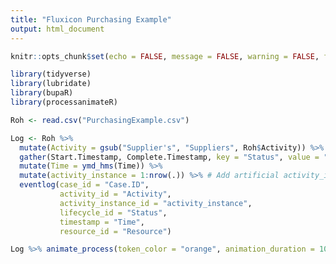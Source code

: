 ```yaml
---
title: "Fluxicon Purchasing Example"
output: html_document
---
```


```r
knitr::opts_chunk$set(echo = FALSE, message = FALSE, warning = FALSE, fig.align = "center")

library(tidyverse)
library(lubridate)
library(bupaR)
library(processanimateR)
```


```r
Roh <- read.csv("PurchasingExample.csv")

Log <- Roh %>% 
  mutate(Activity = gsub("Supplier's", "Suppliers", Roh$Activity)) %>% # remove ' to avoid syntax error with process_map function
  gather(Start.Timestamp, Complete.Timestamp, key = "Status", value = "Time") %>% # Convert to long format
  mutate(Time = ymd_hms(Time)) %>%
  mutate(activity_instance = 1:nrow(.)) %>% # Add artificial activity_instance_id
  eventlog(case_id = "Case.ID",
           activity_id = "Activity",
           activity_instance_id = "activity_instance",
           lifecycle_id = "Status",
           timestamp = "Time",
           resource_id = "Resource")

Log %>% animate_process(token_color = "orange", animation_duration = 100)
```

